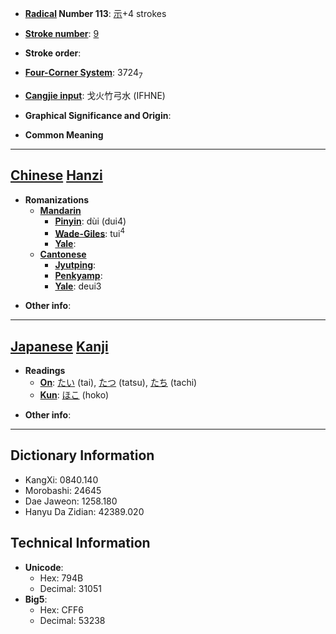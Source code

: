 * '''[[Wiktionary:Chinese radical index| Radical]] Number 113''': [[Wiktionary:Chinese radical index 示|示]]+4 strokes

* '''[[Wiktionary:Chinese total strokes index|Stroke number]]''': [[Wiktionary:Chinese total strokes index 9|9]]

* '''Stroke order''': 

* '''[[Wiktionary:Chinese four corner index|Four-Corner System]]''': 3724<sub>7</sub>

* '''[[Wiktionary:Chinese Cangjie index|Cangjie input]]''': 戈火竹弓水 (IFHNE)

* '''Graphical Significance and Origin''': 

* '''Common Meaning'''

----

== [[Chinese]] [[Hanzi]] ==

* '''Romanizations'''
** '''[[Mandarin]]'''
*** '''[[Pinyin]]''': dùi (dui4)
*** '''[[Wade-Giles]]''': tui<sup>4</sup>
*** '''[[Yale]]''': 
** '''[[Cantonese]]'''
*** '''[[Jyutping]]''':
*** '''[[Penkyamp]]''': 
*** '''[[Yale]]''': deui3

* '''Other info''': 

----

== [[Japanese]] [[Kanji]] ==

* '''Readings'''
** '''[[On]]''': [[たい]] (tai), [[たつ]] (tatsu), [[たち]] (tachi)
** '''[[Kun]]''': [[ほこ]] (hoko)

* '''Other info''':  

----

== Dictionary Information ==

* KangXi: 0840.140
* Morobashi: 24645
* Dae Jaweon: 1258.180
* Hanyu Da Zidian: 42389.020

== Technical Information ==

* '''Unicode''':
** Hex: 794B
** Decimal: 31051
* '''Big5''':
** Hex: CFF6
** Decimal: 53238